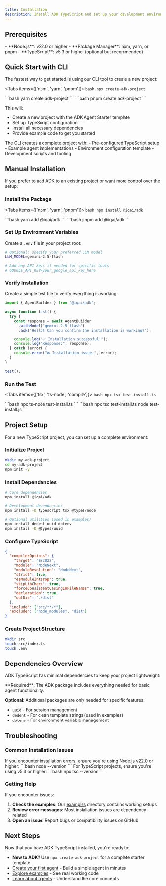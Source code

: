 ```yaml
---
title: Installation
description: Install ADK TypeScript and set up your development environment
---
```



## Prerequisites

<Callout type="info" title="System Requirements">
- **Node.js**: v22.0 or higher
- **Package Manager**: npm, yarn, or pnpm
- **TypeScript**: v5.3 or higher (optional but recommended)
</Callout>

## Quick Start with CLI

The fastest way to get started is using our CLI tool to create a new project:

<Tabs items={['npm', 'yarn', 'pnpm']}>
  <Tab value="npm">
    ```bash
    npx create-adk-project
    ```
  </Tab>

  <Tab value="yarn">
    ```bash
    yarn create adk-project
    ```
  </Tab>

  <Tab value="pnpm">
    ```bash
    pnpm create adk-project
    ```
  </Tab>
</Tabs>

This will:
- Create a new project with the ADK Agent Starter template
- Set up TypeScript configuration
- Install all necessary dependencies
- Provide example code to get you started

<Callout type="info" title="What's Included">
The CLI creates a complete project with:
- Pre-configured TypeScript setup
- Example agent implementations
- Environment configuration template
- Development scripts and tooling
</Callout>

## Manual Installation

If you prefer to add ADK to an existing project or want more control over the setup:

<Steps>

### Install the Package

<Tabs items={['npm', 'yarn', 'pnpm']}>
  <Tab value="npm">
    ```bash
    npm install @iqai/adk
    ```
  </Tab>

  <Tab value="yarn">
    ```bash
    yarn add @iqai/adk
    ```
  </Tab>

  <Tab value="pnpm">
    ```bash
    pnpm add @iqai/adk
    ```
  </Tab>
</Tabs>

### Set Up Environment Variables

Create a `.env` file in your project root:

```bash
# Optional: specify your preferred LLM model
LLM_MODEL=gemini-2.5-flash

# Add any API keys if needed for specific tools
# GOOGLE_API_KEY=your_google_api_key_here
```

### Verify Installation

Create a simple test file to verify everything is working:

```typescript
import { AgentBuilder } from "@iqai/adk";

async function test() {
  try {
    const response = await AgentBuilder
      .withModel("gemini-2.5-flash")
      .ask("Hello! Can you confirm the installation is working?");

    console.log("✅ Installation successful!");
    console.log("Response:", response);
  } catch (error) {
    console.error("❌ Installation issue:", error);
  }
}

test();
```

### Run the Test

<Tabs items={['tsx', 'ts-node', 'compile']}>
  <Tab value="tsx">
    ```bash
    npx tsx test-install.ts
    ```
  </Tab>

  <Tab value="ts-node">
    ```bash
    npx ts-node test-install.ts
    ```
  </Tab>

  <Tab value="compile">
    ```bash
    npx tsc test-install.ts
    node test-install.js
    ```
  </Tab>
</Tabs>

</Steps>

## Project Setup

For a new TypeScript project, you can set up a complete environment:

<Steps>

### Initialize Project

```bash
mkdir my-adk-project
cd my-adk-project
npm init -y
```

### Install Dependencies

```bash
# Core dependencies
npm install @iqai/adk

# Development dependencies
npm install -D typescript tsx @types/node

# Optional utilities (used in examples)
npm install dedent uuid dotenv
npm install -D @types/uuid
```

### Configure TypeScript

```json
{
  "compilerOptions": {
    "target": "ES2022",
    "module": "NodeNext",
    "moduleResolution": "NodeNext",
    "strict": true,
    "esModuleInterop": true,
    "skipLibCheck": true,
    "forceConsistentCasingInFileNames": true,
    "declaration": true,
    "outDir": "./dist"
  },
  "include": ["src/**/*"],
  "exclude": ["node_modules", "dist"]
}
```

### Create Project Structure

```bash
mkdir src
touch src/index.ts
touch .env
```

</Steps>

## Dependencies Overview

ADK TypeScript has minimal dependencies to keep your project lightweight:

<Callout type="info" title="Core Dependencies">
**Required**: The ADK package includes everything needed for basic agent functionality.

**Optional**: Additional packages are only needed for specific features:
- `uuid` - For session management
- `dedent` - For clean template strings (used in examples)
- `dotenv` - For environment variable management
</Callout>

## Troubleshooting

### Common Installation Issues

<Callout type="warn" title="Node.js Version">
If you encounter installation errors, ensure you're using Node.js v22.0 or higher:
```bash
node --version
```
</Callout>

<Callout type="warn" title="TypeScript Compatibility">
For TypeScript projects, ensure you're using v5.3 or higher:
```bash
npx tsc --version
```
</Callout>

### Getting Help

If you encounter issues:

1. **Check the examples**: Our [examples](https://github.com/IQAICOM/adk-ts/tree/main/apps/examples/src) directory contains working setups
2. **Review error messages**: Most installation issues are dependency-related
3. **Open an issue**: Report bugs or compatibility issues on GitHub

## Next Steps

Now that you have ADK TypeScript installed, you're ready to:

- **New to ADK?** Use `npx create-adk-project` for a complete starter template
- [Create your first agent](/docs/framework/get-started/quickstart) - Build a simple agent in minutes
- <a href="https://github.com/IQAIcom/adk-ts/tree/main/apps/examples" target="_blank" rel="noopener noreferrer">Explore examples</a> - See real working code
- [Learn about agents](/docs/framework/agents) - Understand the core concepts
